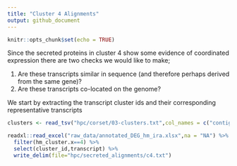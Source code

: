 ```yaml
---
title: "Cluster 4 Alignments"
output: github_document
---
```


```r
knitr::opts_chunk$set(echo = TRUE)
```

Since the secreted proteins in cluster 4 show some evidence of coordinated expression there are two checks we would like to make;

1. Are these transcripts similar in sequence (and therefore perhaps derived from the same gene)?
2. Are these transcripts co-located on the genome?

We start by extracting the transcript cluster ids and their corresponding representative transcripts
```r
clusters <- read_tsv("hpc/corset/03-clusters.txt",col_names = c("contig","cluster"))

readxl::read_excel("raw_data/annotated_DEG_hm_ira.xlsx",na = "NA") %>% 
  filter(hm_cluster.x==4) %>% 
  select(cluster_id,transcript) %>% 
  write_delim(file="hpc/secreted_alignments/c4.txt")
```

